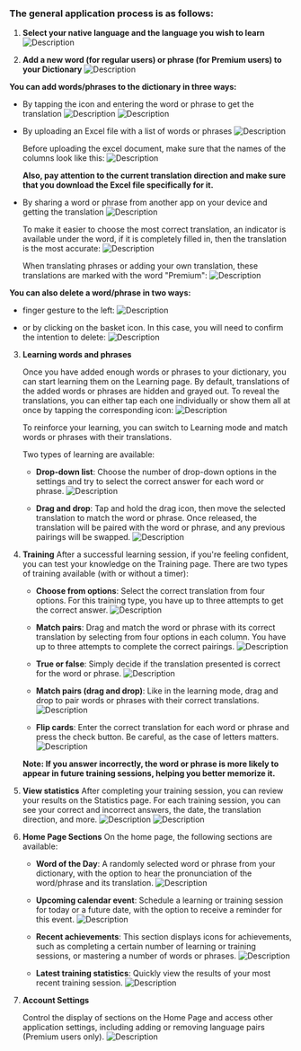 ### The general application process is as follows:

1. **Select your native language and the language you wish to learn**
   ![Description](/flow/assets/add_lang_pair_en.jpg)

2. **Add a new word (for regular users) or phrase (for Premium users) to your Dictionary**
   ![Description](/flow/assets/dictionary_en.jpg)

**You can add words/phrases to the dictionary in three ways:**

- By tapping the icon and entering the word or phrase to get the translation
  ![Description](/flow/assets/word_translate_en.jpg)
  ![Description](/flow/assets/phrase_translate_en.jpg)

- By uploading an Excel file with a list of words or phrases
  ![Description](/flow/assets/import_excel_en.jpg)

  Before uploading the excel document, make sure that the names of the columns look like this:
  ![Description](/flow/assets/excel_format.png)

  **Also, pay attention to the current translation direction and make sure that you download the Excel file specifically for it.**

- By sharing a word or phrase from another app on your device and getting the translation
  ![Description](/flow/assets/send_from_app.jpg)

  To make it easier to choose the most correct translation, an indicator is available under the word, if it is completely filled in, then the translation is the most accurate:
  ![Description](/flow/assets/translate_quality_en.webp)

  When translating phrases or adding your own translation, these translations are marked with the word "Premium":
  ![Description](/flow/assets/custom_translate_en.jpg)

**You can also delete a word/phrase in two ways:**

- finger gesture to the left:
  ![Description](/flow/assets/remove_swipe_en.gif)

- or by clicking on the basket icon. In this case, you will need to confirm the intention to delete:
  ![Description](/flow/assets/trash_can.jpg)

3. **Learning words and phrases**

   Once you have added enough words or phrases to your dictionary, you can start learning them on the Learning page. By default, translations of the added words or phrases are hidden and grayed out. To reveal the translations, you can either tap each one individually or show them all at once by tapping the corresponding icon:
   ![Description](/flow/assets/learning_unblur_en.gif)

   To reinforce your learning, you can switch to Learning mode and match words or phrases with their translations.

   Two types of learning are available:

   - **Drop-down list**: Choose the number of drop-down options in the settings and try to select the correct answer for each word or phrase.
     ![Description](/flow/assets/learning_dropdown_en.jpg)

   - **Drag and drop**: Tap and hold the drag icon, then move the selected translation to match the word or phrase. Once released, the translation will be paired with the word or phrase, and any previous pairings will be swapped.
     ![Description](/flow/assets/match_pairs_learning.gif)

4. **Training**
   After a successful learning session, if you're feeling confident, you can test your knowledge on the Training page. There are two types of training available (with or without a timer):

   - **Choose from options**: Select the correct translation from four options. For this training type, you have up to three attempts to get the correct answer.
     ![Description](/flow/assets/training_choose_from_en.jpg)

   - **Match pairs**: Drag and match the word or phrase with its correct translation by selecting from four options in each column. You have up to three attempts to complete the correct pairings.
     ![Description](/flow/assets/training_choose_pair_en.jpg)

   - **True or false**: Simply decide if the translation presented is correct for the word or phrase.
     ![Description](/flow/assets/training_true_false_en.jpg)

   - **Match pairs (drag and drop)**: Like in the learning mode, drag and drop to pair words or phrases with their correct translations.
     ![Description](/flow/assets/match_pairs_training.gif)

   - **Flip cards**: Enter the correct translation for each word or phrase and press the check button. Be careful, as the case of letters matters.
     ![Description](/flow/assets/training_flip_cards_en.jpg)

   **Note: If you answer incorrectly, the word or phrase is more likely to appear in future training sessions, helping you better memorize it.**

5. **View statistics**
   After completing your training session, you can review your results on the Statistics page. For each training session, you can see your correct and incorrect answers, the date, the translation direction, and more.
   ![Description](/flow/assets/statistics_en.jpg)
   ![Description](/flow/assets/training_summary_en.jpg)

6. **Home Page Sections**
   On the home page, the following sections are available:

   - **Word of the Day**: A randomly selected word or phrase from your dictionary, with the option to hear the pronunciation of the word/phrase and its translation.
     ![Description](/flow/assets/word_of_day_en.jpg)

   - **Upcoming calendar event**: Schedule a learning or training session for today or a future date, with the option to receive a reminder for this event.
     ![Description](/flow/assets/calendar_event_en.jpg)

   - **Recent achievements**: This section displays icons for achievements, such as completing a certain number of learning or training sessions, or mastering a number of words or phrases.
     ![Description](/flow/assets/achievements_en.jpg)

   - **Latest training statistics**: Quickly view the results of your most recent training session.
     ![Description](/flow/assets/latest_stats_en.jpg)

7. **Account Settings**

   Control the display of sections on the Home Page and access other application settings, including adding or removing language pairs (Premium users only).
   ![Description](/flow/assets/account_en.jpg)
